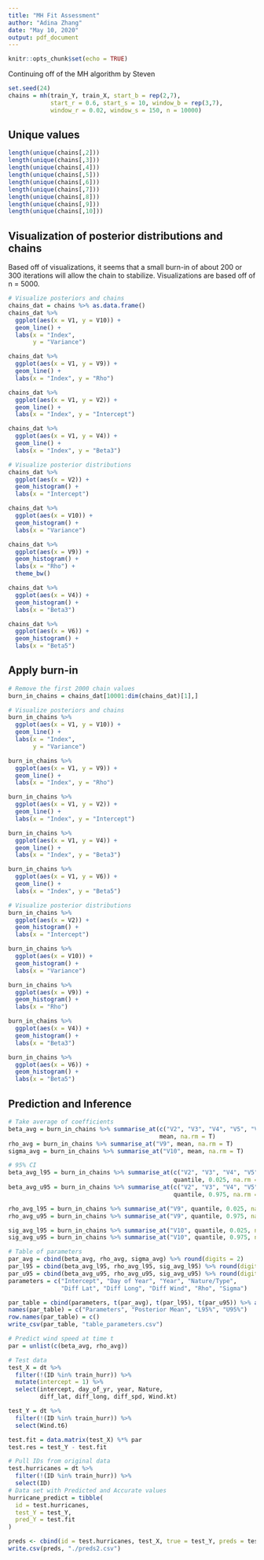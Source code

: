 ```yaml
---
title: "MH Fit Assessment"
author: "Adina Zhang"
date: "May 10, 2020"
output: pdf_document
---
```


```r
knitr::opts_chunk$set(echo = TRUE)
```

Continuing off of the MH algorithm by Steven

```r
set.seed(24)
chains = mh(train_Y, train_X, start_b = rep(2,7), 
            start_r = 0.6, start_s = 10, window_b = rep(3,7),
            window_r = 0.02, window_s = 150, n = 10000)
```

## Unique values

```r
length(unique(chains[,2]))
length(unique(chains[,3]))
length(unique(chains[,4]))
length(unique(chains[,5]))
length(unique(chains[,6]))
length(unique(chains[,7]))
length(unique(chains[,8]))
length(unique(chains[,9]))
length(unique(chains[,10]))
```


## Visualization of posterior distributions and chains

Based off of visualizations, it seems that a small burn-in of about 200 or 300 iterations will allow the chain to stabilize. Visualizations are based off of n = 5000.

```r
# Visualize posteriors and chains
chains_dat = chains %>% as.data.frame()
chains_dat %>% 
  ggplot(aes(x = V1, y = V10)) +
  geom_line() +
  labs(x = "Index",
       y = "Variance")

chains_dat %>% 
  ggplot(aes(x = V1, y = V9)) +
  geom_line() + 
  labs(x = "Index", y = "Rho")

chains_dat %>% 
  ggplot(aes(x = V1, y = V2)) +
  geom_line() + 
  labs(x = "Index", y = "Intercept")

chains_dat %>% 
  ggplot(aes(x = V1, y = V4)) +
  geom_line() + 
  labs(x = "Index", y = "Beta3")
```

```r
# Visualize posterior distributions
chains_dat %>% 
  ggplot(aes(x = V2)) + 
  geom_histogram() + 
  labs(x = "Intercept")

chains_dat %>% 
  ggplot(aes(x = V10)) + 
  geom_histogram() + 
  labs(x = "Variance")

chains_dat %>% 
  ggplot(aes(x = V9)) + 
  geom_histogram() +
  labs(x = "Rho") + 
  theme_bw()

chains_dat %>% 
  ggplot(aes(x = V4)) + 
  geom_histogram() +
  labs(x = "Beta3")

chains_dat %>% 
  ggplot(aes(x = V6)) + 
  geom_histogram() +
  labs(x = "Beta5")
```

## Apply burn-in

```r
# Remove the first 2000 chain values
burn_in_chains = chains_dat[10001:dim(chains_dat)[1],]
```

```r
# Visualize posteriors and chains
burn_in_chains %>% 
  ggplot(aes(x = V1, y = V10)) +
  geom_line() +
  labs(x = "Index",
       y = "Variance")

burn_in_chains %>% 
  ggplot(aes(x = V1, y = V9)) +
  geom_line() + 
  labs(x = "Index", y = "Rho")

burn_in_chains %>% 
  ggplot(aes(x = V1, y = V2)) +
  geom_line() + 
  labs(x = "Index", y = "Intercept")

burn_in_chains %>% 
  ggplot(aes(x = V1, y = V4)) +
  geom_line() + 
  labs(x = "Index", y = "Beta3")

burn_in_chains %>% 
  ggplot(aes(x = V1, y = V6)) +
  geom_line() + 
  labs(x = "Index", y = "Beta5")
```

```r
# Visualize posterior distributions
burn_in_chains %>% 
  ggplot(aes(x = V2)) + 
  geom_histogram() + 
  labs(x = "Intercept")

burn_in_chains %>% 
  ggplot(aes(x = V10)) + 
  geom_histogram() + 
  labs(x = "Variance")

burn_in_chains %>% 
  ggplot(aes(x = V9)) + 
  geom_histogram() + 
  labs(x = "Rho")

burn_in_chains %>% 
  ggplot(aes(x = V4)) + 
  geom_histogram() +
  labs(x = "Beta3")

burn_in_chains %>% 
  ggplot(aes(x = V6)) + 
  geom_histogram() +
  labs(x = "Beta5")
```

## Prediction and Inference

```r
# Take average of coefficients
beta_avg = burn_in_chains %>% summarise_at(c("V2", "V3", "V4", "V5", "V6", "V7", "V8"), 
                                           mean, na.rm = T)
rho_avg = burn_in_chains %>% summarise_at("V9", mean, na.rm = T)
sigma_avg = burn_in_chains %>% summarise_at("V10", mean, na.rm = T)

# 95% CI
beta_avg_l95 = burn_in_chains %>% summarise_at(c("V2", "V3", "V4", "V5", "V6", "V7", "V8"), 
                                               quantile, 0.025, na.rm = T)
beta_avg_u95 = burn_in_chains %>% summarise_at(c("V2", "V3", "V4", "V5", "V6", "V7", "V8"), 
                                               quantile, 0.975, na.rm = T)

rho_avg_l95 = burn_in_chains %>% summarise_at("V9", quantile, 0.025, na.rm = T)
rho_avg_u95 = burn_in_chains %>% summarise_at("V9", quantile, 0.975, na.rm = T)

sig_avg_l95 = burn_in_chains %>% summarise_at("V10", quantile, 0.025, na.rm = T)
sig_avg_u95 = burn_in_chains %>% summarise_at("V10", quantile, 0.975, na.rm = T)

# Table of parameters
par_avg = cbind(beta_avg, rho_avg, sigma_avg) %>% round(digits = 2)
par_l95 = cbind(beta_avg_l95, rho_avg_l95, sig_avg_l95) %>% round(digits = 2)
par_u95 = cbind(beta_avg_u95, rho_avg_u95, sig_avg_u95) %>% round(digits = 2)
parameters = c("Intercept", "Day of Year", "Year", "Nature/Type", 
               "Diff Lat", "Diff Long", "Diff Wind", "Rho", "Sigma")

par_table = cbind(parameters, t(par_avg), t(par_l95), t(par_u95)) %>% as.data.frame()
names(par_table) = c("Parameters", "Posterior Mean", "L95%", "U95%")
row.names(par_table) = c()
write_csv(par_table, "table_parameters.csv")

# Predict wind speed at time t
par = unlist(c(beta_avg, rho_avg))

# Test data
test_X = dt %>%
  filter(!(ID %in% train_hurr)) %>%
  mutate(intercept = 1) %>%
  select(intercept, day_of_yr, year, Nature, 
         diff_lat, diff_long, diff_spd, Wind.kt)

test_Y = dt %>%
  filter(!(ID %in% train_hurr)) %>%
  select(Wind.t6)

test.fit = data.matrix(test_X) %*% par
test.res = test_Y - test.fit

# Pull IDs from original data
test.hurricanes = dt %>%
  filter(!(ID %in% train_hurr)) %>%
  select(ID)
# Data set with Predicted and Accurate values
hurricane_predict = tibble(
  id = test.hurricanes,
  test_Y = test_Y,
  pred_Y = test.fit
)

preds <- cbind(id = test.hurricanes, test_X, true = test_Y, preds = test.fit, res = test.res)
write.csv(preds, "./preds2.csv")
```

